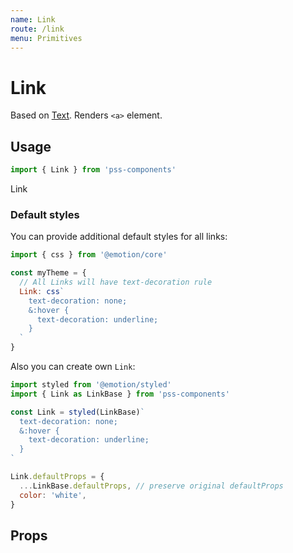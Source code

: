 ```yaml
---
name: Link
route: /link
menu: Primitives
---
```



# Link

Based on [Text](/text). Renders `<a>` element.


## Usage

```js
import { Link } from 'pss-components'
```

<Playground>
  <Link href='http://example.com' target='_blank'>
    Link
  </Link>
</Playground>

### Default styles

You can provide additional default styles for all links:

```js
import { css } from '@emotion/core'

const myTheme = {
  // All Links will have text-decoration rule
  Link: css`
    text-decoration: none;
    &:hover {
      text-decoration: underline;
    }
  `
}
```

Also you can create own `Link`:

```js
import styled from '@emotion/styled'
import { Link as LinkBase } from 'pss-components'

const Link = styled(LinkBase)`
  text-decoration: none;
  &:hover {
    text-decoration: underline;
  }
`

Link.defaultProps = {
  ...LinkBase.defaultProps, // preserve original defaultProps
  color: 'white',
}
```

## Props

<PropsTable of={Link} />
